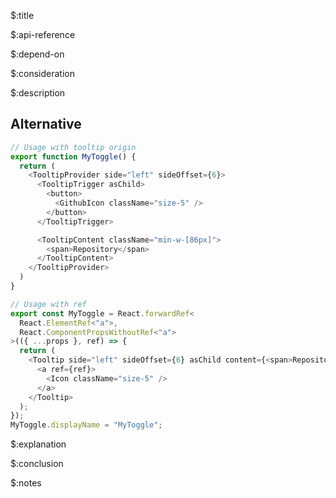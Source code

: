 $:title



$:api-reference



$:depend-on



$:consideration



$:description

## Alternative

```js
// Usage with tooltip origin
export function MyToggle() {
  return (
    <TooltipProvider side="left" sideOffset={6}>
      <TooltipTrigger asChild>
        <button>
          <GithubIcon className="size-5" />
        </button>
      </TooltipTrigger>

      <TooltipContent className="min-w-[86px]">
        <span>Repository</span>
      </TooltipContent>
    </TooltipProvider>
  )
}

// Usage with ref
export const MyToggle = React.forwardRef<
  React.ElementRef<"a">,
  React.ComponentPropsWithoutRef<"a">
>(({ ...props }, ref) => {
  return (
    <Tooltip side="left" sideOffset={6} asChild content={<span>Repository</span>}>
      <a ref={ref}>
        <Icon className="size-5" />
      </a>
    </Tooltip>
  );
});
MyToggle.displayName = "MyToggle";
```


$:explanation


$:conclusion



$:notes


